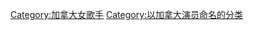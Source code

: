 {{Commons category|Avril Lavigne}}
{{main|艾薇兒·拉維尼}}

[[Category:加拿大女歌手|Category:加拿大女歌手]]
[[Category:以加拿大演员命名的分类|Category:以加拿大演员命名的分类]]